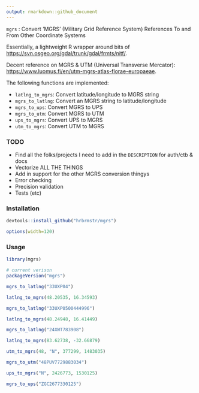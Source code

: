```yaml
---
output: rmarkdown::github_document
---
```


`mgrs` : Convert 'MGRS' (Military Grid Reference System) References To and From Other Coordinate Systems

Essentially, a lightweight R wrapper around bits of <https://svn.osgeo.org/gdal/trunk/gdal/frmts/nitf/>.

Decent reference on MGRS & UTM (Universal Transverse Mercator): <https://www.luomus.fi/en/utm-mgrs-atlas-florae-europaeae>.

The following functions are implemented:

- `latlng_to_mgrs`:	Convert latitude/longitude to MGRS string
- `mgrs_to_latlng`:	Convert an MGRS string to latitude/longitude
- `mgrs_to_ups`:	Convert MGRS to UPS
- `mgrs_to_utm`:	Convert MGRS to UTM
- `ups_to_mgrs`:	Convert UPS to MGRS
- `utm_to_mgrs`:	Convert UTM to MGRS

### TODO

- Find all the folks/projects I need to add in the `DESCRIPTION` for auth/ctb & docs
- Vectorize ALL THE THINGS
- Add in support for the other MGRS conversion thingys
- Error checking
- Precision validation
- Tests (etc)

### Installation

```r
devtools::install_github("hrbrmstr/mgrs")
```

```r
options(width=120)
```

### Usage

```r
library(mgrs)

# current verison
packageVersion("mgrs")

mgrs_to_latlng("33UXP04")

latlng_to_mgrs(48.20535, 16.34593)

mgrs_to_latlng("33UXP0500444996")

latlng_to_mgrs(48.24948, 16.41449)

mgrs_to_latlng("24XWT783908")

latlng_to_mgrs(83.62738, -32.66879)

utm_to_mgrs(48, "N", 377299, 1483035)

mgrs_to_utm("48PUV7729883034")

ups_to_mgrs("N", 2426773, 1530125)

mgrs_to_ups("ZGC2677330125")
```
